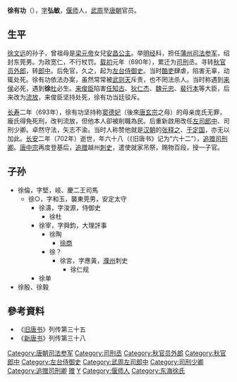 '''徐有功'''（{{bd|635年||702年|catIdx=X}}），[[表字|字]]'''弘敏'''，[[偃师|偃师]]人，[[武周|武周]]至[[唐朝|唐朝]]官员。

==生平==
[[徐文远_(唐朝)|徐文远]]的孙子，曾祖母是[[梁元帝|梁元帝]]女兒[[安昌公主|安昌公主]]。举[[明经|明经]]科，担任[[蒲州|蒲州]][[司法参军|司法参军]]，绍封东莞男。为政宽仁，不行杖罚。[[载初_(唐朝)|载初]]元年（690年），累迁为[[大理寺|司刑]]丞。寻转[[秋官员外郎|秋官员外郎]]，转[[郎中_(官职)|郎中]]。后免官，久之，起为[[左台侍御史|左台侍御史]]。当时[[酷吏|酷吏]]肆虐，陷害无辜，动辄处死。徐有功依法办案，虽然常常被[[武则天|武则天]]斥责，也不罔法杀人。当时称遇到[[来俊臣|来]][[侯思止|侯]]必死，遇到'''徐'''[[杜景儉|杜]]必生。[[来俊臣|来俊臣]]陷害[[任知古|任知古]]、[[狄仁杰|狄仁杰]]、[[魏元忠|魏元忠]]、[[裴行本|裴行本]]等大臣，后来改为[[流放|流放]]，来俊臣坚持处死，徐有功当廷驳斥。

[[长寿_(武周)|长寿]]二年（693年），徐有功坚持称[[窦德妃|窦德妃]]（後來[[唐玄宗|唐玄宗]]之母）的母亲庞氏无罪，龐氏得免死刑，改判流放，但他本人卻被削職為民。后重新啟用改任[[左司郎中|左司郎中]]、司刑少卿。卓然守法，矢志不渝。当时人称赞他就是[[汉朝|汉朝]]的[[张释之|张释之]]、[[于定国|于定国]]，亦无以加此。[[长安_(年号)|长安]]二年（702年）逝世，年六十八（《旧唐书》记为“六十二”），[[追赠|追赠]][[司刑卿|司刑卿]]。[[唐中宗|唐中宗]]再度登基后，[[追赠|追赠]]越州[[刺史|刺史]]，遣使就家吊祭，赐物百段，授一子官。

== 子孙 ==
*徐倫，字堅，岐、慶二王司馬
**徐○，字和玉，襲東莞男，安定太守
***徐濤，字浚源，侍御史
****徐杜
***徐宰，字舜鈞，大理評事
****徐陶
*****[[徐商|徐商]]
****徐？
*****徐宮，字應黃，[[濮州|濮州]]刺史
******徐仁规
***徐单
*徐殷、徐毅

== 參考資料 ==
*《[[旧唐书|旧唐书]]》列传第三十五 
*《[[新唐书|新唐书]]》列传第三十八

{{DEFAULTSORT:X}}
[[Category:唐朝司法参军|Category:唐朝司法参军]]
[[Category:司刑丞|Category:司刑丞]]
[[Category:秋官员外郎|Category:秋官员外郎]]
[[Category:秋官郎中|Category:秋官郎中]]
[[Category:左台侍御史|Category:左台侍御史]]
[[Category:武周左司郎中|Category:武周左司郎中]]
[[Category:司刑少卿|Category:司刑少卿]]
[[Category:追赠司刑卿|Category:追赠司刑卿]]
[[Category:唐朝越州刺史|赠]]
[[Category:徐姓|Y]]
[[Category:偃师人|Category:偃师人]]
[[Category:东海徐氏|Category:东海徐氏]]
